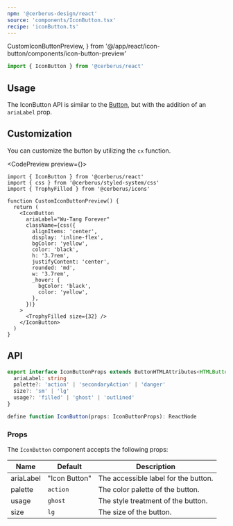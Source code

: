 ```yaml
---
npm: '@cerberus-design/react'
source: 'components/IconButton.tsx'
recipe: 'iconButton.ts'
---
```


  CustomIconButtonPreview,
} from '@/app/react/icon-button/components/icon-button-preview'

```ts
import { IconButton } from '@cerberus/react'
```

## Usage

The IconButton API is similar to the [Button](./button), but with the addition of an `ariaLabel` prop.

<LivePlaygroundWithCode />

## Customization

You can customize the button by utilizing the `cx` function.

<CodePreview preview={<CustomIconButtonPreview />}>
```tsx title="icon-button.tsx"
import { IconButton } from '@cerberus/react'
import { css } from '@cerberus/styled-system/css'
import { TrophyFilled } from '@cerberus/icons'

function CustomIconButtonPreview() {
  return (
    <IconButton
      ariaLabel="Wu-Tang Forever"
      className={css({
        alignItems: 'center',
        display: 'inline-flex',
        bgColor: 'yellow',
        color: 'black',
        h: '3.7rem',
        justifyContent: 'center',
        rounded: 'md',
        w: '3.7rem',
        _hover: {
          bgColor: 'black',
          color: 'yellow',
        },
      })}
    >
      <TrophyFilled size={32} />
    </IconButton>
  )
}
```
</CodePreview>

## API

```ts showLineNumbers=false
export interface IconButtonProps extends ButtonHTMLAttributes<HTMLButtonElement> {
  ariaLabel: string
  palette?: 'action' | 'secondaryAction' | 'danger'
  size?: 'sm' | 'lg'
  usage?: 'filled' | 'ghost' | 'outlined'
}

define function IconButton(props: IconButtonProps): ReactNode
````

### Props

The `IconButton` component accepts the following props:

| Name     | Default | Description                                                   |
| -------- | ------- | ------------------------------------------------------------- |
| ariaLabel |    "Icon Button"     | The accessible label for the button. |
| palette     | `action`   | The color palette of the button. |
| usage | `ghost`    | The style treatment of the button.    |
| size | `lg`    | The size of the button.               |

